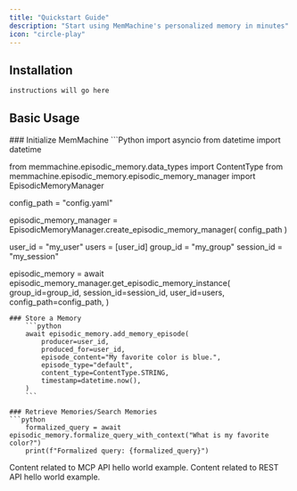 ```yaml
---
title: "Quickstart Guide"
description: "Start using MemMachine's personalized memory in minutes"
icon: "circle-play"
---
```


## Installation

```bash
instructions will go here
```

## Basic Usage

<Tabs>
  <Tab title="Python SDK">
    ### Initialize MemMachine
```Python
import asyncio
from datetime import datetime

from memmachine.episodic_memory.data_types import ContentType
from memmachine.episodic_memory.episodic_memory_manager import EpisodicMemoryManager

config_path = "config.yaml"

episodic_memory_manager = EpisodicMemoryManager.create_episodic_memory_manager(
    config_path
)

user_id = "my_user"
users = [user_id]
group_id = "my_group"
session_id = "my_session"

episodic_memory = await episodic_memory_manager.get_episodic_memory_instance(
    group_id=group_id,
    session_id=session_id,
    user_id=users,
    config_path=config_path,
)
```
### Store a Memory
    ```python
    await episodic_memory.add_memory_episode(
        producer=user_id,
        produced_for=user_id,
        episode_content="My favorite color is blue.",
        episode_type="default",
        content_type=ContentType.STRING,
        timestamp=datetime.now(),
    )
    ```

### Retrieve Memories/Search Memories
```python
    formalized_query = await episodic_memory.formalize_query_with_context("What is my favorite color?")
    print(f"Formalized query: {formalized_query}")
```
  </Tab>
  <Tab title="MCP API" >
    Content related to MCP API hello world example.

  </Tab>
  <Tab title="REST API">
    Content related to REST API hello world example.
  </Tab>
</Tabs>
